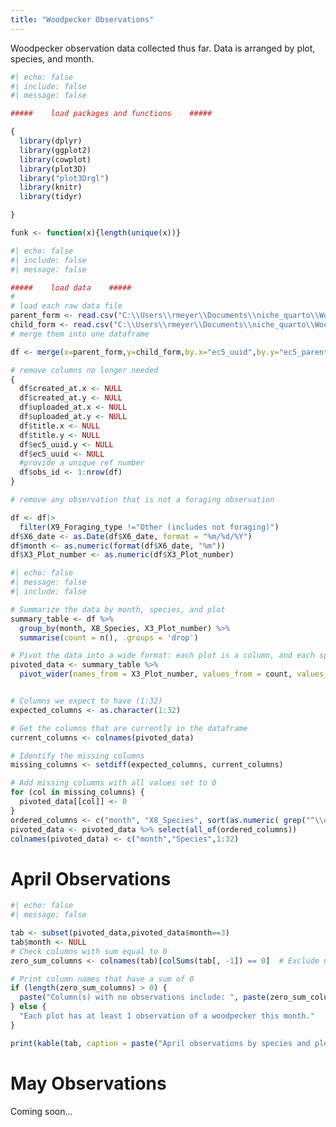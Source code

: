 ```yaml
---
title: "Woodpecker Observations"
---
```


Woodpecker observation data collected thus far. Data is arranged by plot, species, and month.

```r
#| echo: false
#| include: false
#| message: false

#####    load packages and functions    #####

{
  library(dplyr)
  library(ggplot2)
  library(cowplot)
  library(plot3D)
  library("plot3Drgl")
  library(knitr)
  library(tidyr)

}

funk <- function(x){length(unique(x))}

```
```r
#| echo: false
#| include: false
#| message: false

#####    load data    #####
#
# load each raw data file
parent_form <- read.csv("C:\\Users\\rmeyer\\Documents\\niche_quarto\\WoodpeckerNiche.github.io\\docs\\data\\raw\\form-1__woodpecker-obs.csv")
child_form <- read.csv("C:\\Users\\rmeyer\\Documents\\niche_quarto\\WoodpeckerNiche.github.io\\docs\\data\\raw\\form-2__behaviors.csv")
# merge them into one dataframe

df <- merge(x=parent_form,y=child_form,by.x="ec5_uuid",by.y="ec5_parent_uuid")

# remove columns no longer needed
{
  df$created_at.x <- NULL
  df$created_at.y <- NULL
  df$uploaded_at.x <- NULL
  df$uploaded_at.y <- NULL
  df$title.x <- NULL
  df$title.y <- NULL
  df$ec5_uuid.y <- NULL
  df$ec5_uuid <- NULL
  #provide a unique ref number
  df$obs_id <- 1:nrow(df)
}

# remove any observation that is not a foraging observation

df <- df|>
  filter(X9_Foraging_type !="Other (includes not foraging)")
df$X6_date <- as.Date(df$X6_date, format = "%m/%d/%Y")
df$month <- as.numeric(format(df$X6_date, "%m"))
df$X3_Plot_number <- as.numeric(df$X3_Plot_number)
```

```r
#| echo: false
#| message: false
#| include: false

# Summarize the data by month, species, and plot
summary_table <- df %>%
  group_by(month, X8_Species, X3_Plot_number) %>%
  summarise(count = n(), .groups = 'drop')

# Pivot the data into a wide format: each plot is a column, and each species is a row
pivoted_data <- summary_table %>%
  pivot_wider(names_from = X3_Plot_number, values_from = count, values_fill = list(count = 0))


# Columns we expect to have (1:32)
expected_columns <- as.character(1:32)

# Get the columns that are currently in the dataframe
current_columns <- colnames(pivoted_data)

# Identify the missing columns
missing_columns <- setdiff(expected_columns, current_columns)

# Add missing columns with all values set to 0
for (col in missing_columns) {
  pivoted_data[[col]] <- 0
}
ordered_columns <- c("month", "X8_Species", sort(as.numeric( grep("^\\d+$", names(pivoted_data), value = TRUE))))  # Sort plot columns numerically
pivoted_data <- pivoted_data %>% select(all_of(ordered_columns))
colnames(pivoted_data) <- c("month","Species",1:32)

```

# April Observations

```r
#| echo: false
#| message: false

tab <- subset(pivoted_data,pivoted_data$month==3)
tab$month <- NULL
# Check columns with sum equal to 0
zero_sum_columns <- colnames(tab)[colSums(tab[, -1]) == 0]  # Exclude non-numeric columns

# Print column names that have a sum of 0
if (length(zero_sum_columns) > 0) {
  paste("Column(s) with no observations include: ", paste(zero_sum_columns, collapse = ", "))
} else {
  "Each plot has at least 1 observation of a woodpecker this month."
}
```

```r
print(kable(tab, caption = paste("April observations by species and plot")))
```

# May Observations

Coming soon...